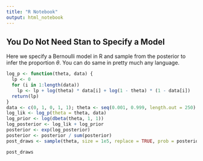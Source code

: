 ```yaml
---
title: "R Notebook"
output: html_notebook
---
```



## You Do Not Need Stan to Specify a Model
Here we specify a Bernoulli model in R and sample from the posterior to infer the proportion $\theta$. You can do same in pretty much any language.

```r
log_p <- function(theta, data) {
  lp <- 0
  for (i in 1:length(data)) 
    lp <- lp + log(theta) * data[i] + log(1 - theta) * (1 - data[i])
  return(lp)
}
data <- c(0, 1, 0, 1, 1); theta <- seq(0.001, 0.999, length.out = 250)
log_lik <- log_p(theta = theta, data)
log_prior <- log(dbeta(theta, 1, 1))
log_posterior <- log_lik + log_prior
posterior <- exp(log_posterior)
posterior <- posterior / sum(posterior)
post_draws <- sample(theta, size = 1e5, replace = TRUE, prob = posterior)
```

```r
post_draws
```

